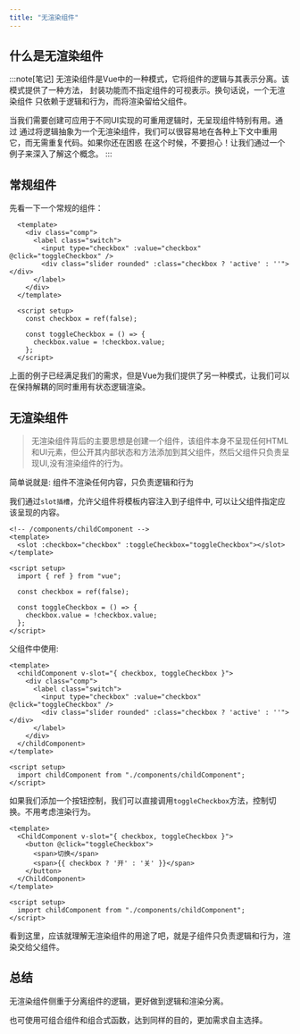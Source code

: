 ```yaml
---
title: "无渲染组件"
---
```


## 什么是无渲染组件

:::note[笔记]
无渲染组件是Vue中的一种模式，它将组件的逻辑与其表示分离。该模式提供了一种方法， 封装功能而不指定组件的可视表示。换句话说，一个无渲染组件 只依赖于逻辑和行为，而将渲染留给父组件。

当我们需要创建可应用于不同UI实现的可重用逻辑时，无呈现组件特别有用。通过 通过将逻辑抽象为一个无渲染组件，我们可以很容易地在各种上下文中重用它，而无需重复代码。如果你还在困惑 在这个时候，不要担心！让我们通过一个例子来深入了解这个概念。
:::

## 常规组件

先看一下一个常规的组件：

```vue
  <template>
    <div class="comp">
      <label class="switch">
        <input type="checkbox" :value="checkbox" @click="toggleCheckbox" />
        <div class="slider rounded" :class="checkbox ? 'active' : ''"></div>
      </label>
    </div>
  </template>

  <script setup>
    const checkbox = ref(false);

    const toggleCheckbox = () => {
      checkbox.value = !checkbox.value;
    };
  </script>   
```

上面的例子已经满足我们的需求，但是Vue为我们提供了另一种模式，让我们可以在保持解耦的同时重用有状态逻辑渲染。

## 无渲染组件

> 无渲染组件背后的主要思想是创建一个组件，该组件本身不呈现任何HTML和UI元素，但公开其内部状态和方法添加到其父组件，然后父组件只负责呈现UI,没有渲染组件的行为。

简单说就是:  组件不渲染任何内容，只负责逻辑和行为

我们通过`slot插槽`，允许父组件将模板内容注入到子组件中, 可以让父组件指定应该呈现的内容。

```vue
<!-- /components/childComponent -->
<template>
  <slot :checkbox="checkbox" :toggleCheckbox="toggleCheckbox"></slot>
</template>

<script setup>
  import { ref } from "vue";

  const checkbox = ref(false);

  const toggleCheckbox = () => {
    checkbox.value = !checkbox.value;
  };
</script>
```

父组件中使用:

```vue
<template>
  <childComponent v-slot="{ checkbox, toggleCheckbox }">
    <div class="comp">
      <label class="switch">
        <input type="checkbox" :value="checkbox" @click="toggleCheckbox" />
        <div class="slider rounded" :class="checkbox ? 'active' : ''"></div>
      </label>
    </div>
  </childComponent>
</template>

<script setup>
  import childComponent from "./components/childComponent";
</script>
```

如果我们添加一个按钮控制，我们可以直接调用`toggleCheckbox`方法，控制切换。不用考虑渲染行为。

```vue
<template>
  <ChildComponent v-slot="{ checkbox, toggleCheckbox }">
    <button @click="toggleCheckbox">
      <span>切换</span>
      <span>{{ checkbox ? '开' : '关' }}</span>
    </button>
  </ChildComponent>
</template>

<script setup>
  import childComponent from "./components/childComponent";
</script>
```

看到这里，应该就理解无渲染组件的用途了吧，就是子组件只负责逻辑和行为，渲染交给父组件。

## 总结

无渲染组件侧重于分离组件的逻辑，更好做到逻辑和渲染分离。

也可使用可组合组件和组合式函数，达到同样的目的，更加需求自主选择。
